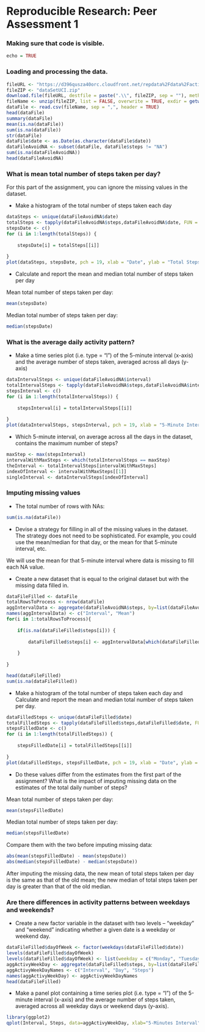 Reproducible Research: Peer Assessment 1
==========================================

### Making sure that code is visible.
```r
echo = TRUE
```

### Loading and processing the data.
```r
fileURL <- "https://d396qusza40orc.cloudfront.net/repdata%2Fdata%2Factivity.zip"
fileZIP <- "dataSetUCI.zip"
download.file(fileURL, destfile = paste(".\\", fileZIP, sep = ""), method = "curl")
fileName <- unzip(fileZIP, list = FALSE, overwrite = TRUE, exdir = getwd())
dataFile <- read.csv(fileName, sep = ",", header = TRUE)
head(dataFile)
summary(dataFile)
mean(is.na(dataFile))
sum(is.na(dataFile))
str(dataFile)
dataFile$date <- as.Date(as.character(dataFile$date))
dataFileAvoidNA <- subset(dataFile, dataFile$steps != "NA")
sum(is.na(dataFileAvoidNA))
head(dataFileAvoidNA)
```


### What is mean total number of steps taken per day?
For this part of the assignment, you can ignore the missing values in the dataset.

* Make a histogram of the total number of steps taken each day
```r
dataSteps <- unique(dataFileAvoidNA$date)
totalSteps <- tapply(dataFileAvoidNA$steps,dataFileAvoidNA$date, FUN = sum)
stepsDate <- c()
for (i in 1:length(totalSteps)) {
    
    stepsDate[i] = totalSteps[[i]]
  
}
plot(dataSteps, stepsDate, pch = 19, xlab = "Date", ylab = "Total Steps", main = "Total Number of Steps Taken each Day", type = "h", lwd=7, col = "blue")
```

* Calculate and report the mean and median total number of steps taken per day

Mean total number of steps taken per day:
```r
mean(stepsDate)
```
Median total number of steps taken per day:
```r
median(stepsDate)
```

### What is the average daily activity pattern?
* Make a time series plot (i.e. type = "l") of the 5-minute interval (x-axis) and the average number of steps taken, averaged across all days (y-axis)

```r
dataIntervalSteps <- unique(dataFileAvoidNA$interval)
totalIntervalSteps <- tapply(dataFileAvoidNA$steps,dataFileAvoidNA$interval, FUN = mean)
stepsInterval <- c()
for (i in 1:length(totalIntervalSteps)) {
    
    stepsInterval[i] = totalIntervalSteps[[i]]
    
}
plot(dataIntervalSteps, stepsInterval, pch = 19, xlab = "5-Minute Interval", ylab = "Total Steps", main = "Average Daily Activity Pattern", type = "l")
```

* Which 5-minute interval, on average across all the days in the dataset, contains the maximum number of steps?
```r
maxStep <- max(stepsInterval)
intervalWithMaxSteps <- which(totalIntervalSteps == maxStep)
theInterval <- totalIntervalSteps[intervalWithMaxSteps]
indexOfInterval <- intervalWithMaxSteps[[1]]
singleInterval <- dataIntervalSteps[indexOfInterval]
```

### Imputing missing values
* The total number of rows with NAs:

```r
sum(is.na(dataFile))
```

* Devise a strategy for filling in all of the missing values in the dataset. The strategy does not need to be sophisticated. For example, you could use the mean/median for that day, or the mean for that 5-minute interval, etc.

We will use the mean for that 5-minute interval where data is missing to fill each NA value.

* Create a new dataset that is equal to the original dataset but with the missing data filled in.

```r
dataFileFilled <- dataFile
totalRowsToProcess <- nrow(dataFile)
aggIntervalData <- aggregate(dataFileAvoidNA$steps, by=list(dataFileAvoidNA$interval), FUN = mean)
names(aggIntervalData) <- c("Interval", "Mean")
for(i in 1:totalRowsToProcess){
    
    if(is.na(dataFileFilled$steps[i])) {
        
        dataFileFilled$steps[i] <- aggIntervalData[which(dataFileFilled$interval[i]==aggIntervalData$Interval),]$Mean
        
    }
    
}

head(dataFileFilled)
sum(is.na(dataFileFilled))
```

* Make a histogram of the total number of steps taken each day and Calculate and report the mean and median total number of steps taken per day. 

```r
dataFilledSteps <- unique(dataFileFilled$date)
totalFilledSteps <- tapply(dataFileFilled$steps,dataFileFilled$date, FUN = sum)
stepsFilledDate <- c()
for (i in 1:length(totalFilledSteps)) {
    
    stepsFilledDate[i] = totalFilledSteps[[i]]
    
}
plot(dataFilledSteps, stepsFilledDate, pch = 19, xlab = "Date", ylab = "Total Steps", main = "Total Number of Steps Taken each Day - Missing Data Filled", type = "h", lwd=7, col = "blue")
```

* Do these values differ from the estimates from the first part of the assignment? What is the impact of imputing missing data on the estimates of the total daily number of steps?

Mean total number of steps taken per day:
```r
mean(stepsFilledDate)
```
Median total number of steps taken per day:
```r
median(stepsFilledDate)
```
Compare them with the two before imputing missing data:
```r
abs(mean(stepsFilledDate) - mean(stepsDate))
abs(median(stepsFilledDate) - median(stepsDate))
```
After imputing the missing data, the new mean of total steps taken per day is the same as that of the old mean; the new median of total steps taken per day is greater than that of the old median.

### Are there differences in activity patterns between weekdays and weekends?

* Create a new factor variable in the dataset with two levels -- "weekday" and "weekend" indicating whether a given date is a weekday or weekend day.

```r
dataFileFilled$dayOfWeek <- factor(weekdays(dataFileFilled$date))
levels(dataFileFilled$dayOfWeek)
levels(dataFileFilled$dayOfWeek) <- list(weekday = c("Monday", "Tuesday", "Wednesday", "Thursday", "Friday"), weekend = c("Saturday", "Sunday"))
aggActivyWeekDay <- aggregate(dataFileFilled$steps, by=list(dataFileFilled$interval, dataFileFilled$dayOfWeek), FUN=mean)
aggActivyWeekDayNames <- c("Interval", "Day", "Steps")
names(aggActivyWeekDay) <- aggActivyWeekDayNames
head(dataFileFilled)
```

* Make a panel plot containing a time series plot (i.e. type = "l") of the 5-minute interval (x-axis) and the average number of steps taken, averaged across all weekday days or weekend days (y-axis).

```r
library(ggplot2)
qplot(Interval, Steps, data=aggActivyWeekDay, xlab="5-Minutes Interval", ylab="Steps", main = "Activy Steps Difference - Weekday ~ Weekend", facets = . ~ Day, geom = "line")
```

